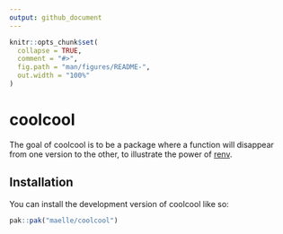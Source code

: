 ```yaml
---
output: github_document
---
```


<!-- README.md is generated from README.Rmd. Please edit that file -->

```r
knitr::opts_chunk$set(
  collapse = TRUE,
  comment = "#>",
  fig.path = "man/figures/README-",
  out.width = "100%"
)
```

# coolcool

<!-- badges: start -->
<!-- badges: end -->

The goal of coolcool is to be a package where a function will disappear from one version to the other, to illustrate the power of [renv](https://rstudio.github.io/renv).

## Installation

You can install the development version of coolcool like so:

``` r
pak::pak("maelle/coolcool")
```
